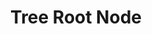 ---
id: "ds_tf_easy_009"
questionType: "TRUE_FALSE"
title: "Tree Root Node"
statement: "The root node is the topmost node in a tree."
difficulty: "EASY"
category: "Data Structures"
correctAnswer: true
explanation: "The root is the starting point of a tree structure."
---